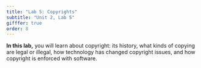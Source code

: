 ```yaml
---
title: "Lab 5: Copyrights"
subtitle: "Unit 2, Lab 5"
gifffer: true
order: 8
---
```


::: learn
**In this lab,** you will learn about copyright: its history, what kinds of copying are legal or illegal, how technology has changed copyright issues, and how copyright is enforced with software.
:::



